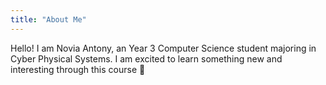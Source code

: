 ```yaml
---
title: "About Me"
---
```


Hello! I am Novia Antony, an Year 3 Computer Science student majoring in Cyber Physical Systems. I am excited to learn something new and interesting through this course 🤍 